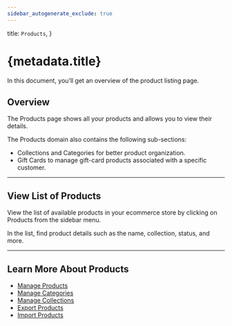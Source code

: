 ```yaml
---
sidebar_autogenerate_exclude: true
---
```


  title: `Products`,
}

# {metadata.title}

In this document, you’ll get an overview of the product listing page.

## Overview

The Products page shows all your products and allows you to view their details.

The Products domain also contains the following sub-sections:

- Collections and Categories for better product organization.
- Gift Cards to manage gift-card products associated with a specific customer.

---

## View List of Products

View the list of available products in your ecommerce store by clicking on Products from the sidebar menu.

In the list, find product details such as the name, collection, status, and more.

---

## Learn More About Products

- [Manage Products](./manage/page.mdx)
- [Manage Categories](./categories/page.mdx)
- [Manage Collections](./collections/page.mdx)
- [Export Products](./export/page.mdx)
- [Import Products](./import/page.mdx)